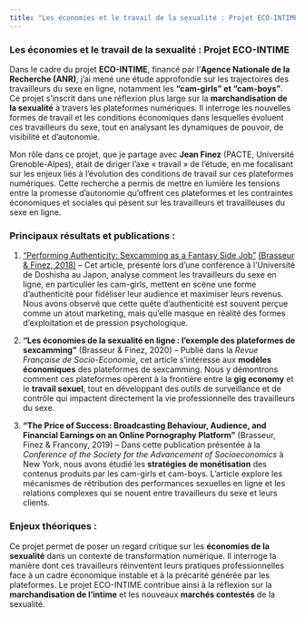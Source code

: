 ```yaml
---
title: "Les économies et le travail de la sexualité : Projet ECO-INTIME"
---
```


### **Les économies et le travail de la sexualité : Projet ECO-INTIME**

Dans le cadre du projet **ECO-INTIME**, financé par l'**Agence Nationale
de la Recherche (ANR)**, j’ai mené une étude approfondie sur les
trajectoires des travailleurs du sexe en ligne, notamment les
**"cam-girls" et "cam-boys"**. Ce projet s’inscrit dans une réflexion
plus large sur la **marchandisation de la sexualité** à travers les
plateformes numériques. Il interroge les nouvelles formes de travail et
les conditions économiques dans lesquelles évoluent ces travailleurs du
sexe, tout en analysant les dynamiques de pouvoir, de visibilité et
d’autonomie.

Mon rôle dans ce projet, que je partage avec **Jean Finez** (PACTE,
Université Grenoble-Alpes), était de diriger l’axe « travail » de
l’étude, en me focalisant sur les enjeux liés à l’évolution des
conditions de travail sur ces plateformes numériques. Cette recherche a
permis de mettre en lumière les tensions entre la promesse d’autonomie
qu’offrent ces plateformes et les contraintes économiques et sociales
qui pèsent sur les travailleurs et travailleuses du sexe en ligne.

### **Principaux résultats et publications :**

1.  ["Performing Authenticity: Sexcamming as a Fantasy Side
    Job"](/publications/2021brasseur) [(Brasseur & Finez,
    2018)](https://link.springer.com/chapter/10.1007/978-3-030-18297-7_8)
    – Cet article, présenté lors d’une conférence à l’Université de
    Doshisha au Japon, analyse comment les travailleurs du sexe en
    ligne, en particulier les cam-girls, mettent en scène une forme
    d’authenticité pour fidéliser leur audience et maximiser leurs
    revenus. Nous avons observé que cette quête d'authenticité est
    souvent perçue comme un atout marketing, mais qu'elle masque en
    réalité des formes d'exploitation et de pression psychologique.

2.  **"Les économies de la sexualité en ligne : l’exemple des
    plateformes de sexcamming"** (Brasseur & Finez, 2020) – Publié dans
    la *Revue Française de Socio-Economie*, cet article s’intéresse aux
    **modèles économiques** des plateformes de sexcamming. Nous y
    démontrons comment ces plateformes opèrent à la frontière entre la
    **gig economy** et le **travail sexuel**, tout en développant des
    outils de surveillance et de contrôle qui impactent directement la
    vie professionnelle des travailleurs du sexe.

3.  **"The Price of Success: Broadcasting Behaviour, Audience, and
    Financial Earnings on an Online Pornography Platform"** (Brasseur,
    Finez & Francony, 2019) – Dans cette publication présentée à la
    *Conference of the Society for the Advancement of Socioeconomics* à
    New York, nous avons étudié les **stratégies de monétisation** des
    contenus produits par les cam-girls et cam-boys. L’article explore
    les mécanismes de rétribution des performances sexuelles en ligne et
    les relations complexes qui se nouent entre travailleurs du sexe et
    leurs clients.

### **Enjeux théoriques :**

Ce projet permet de poser un regard critique sur les **économies de la
sexualité** dans un contexte de transformation numérique. Il interroge
la manière dont ces travailleurs réinventent leurs pratiques
professionnelles face à un cadre économique instable et à la précarité
générée par les plateformes. Le projet ECO-INTIME contribue ainsi à la
réflexion sur la **marchandisation de l’intime** et les nouveaux
**marchés contestés** de la sexualité.
